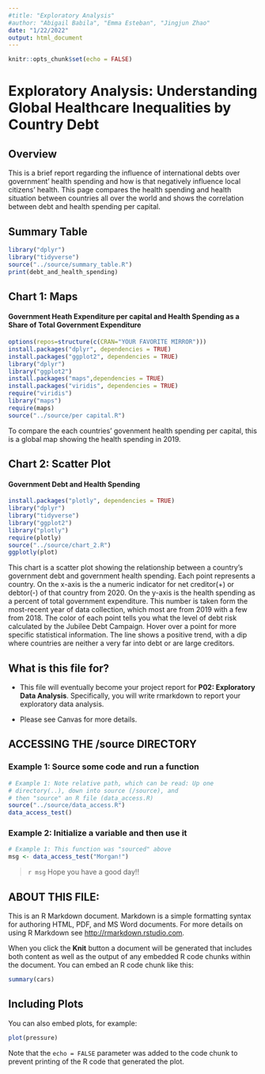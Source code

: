 ```yaml
---
#title: "Exploratory Analysis"
#author: "Abigail Babila", "Emma Esteban", "Jingjun Zhao"
date: "1/22/2022"
output: html_document
---
```


```r
knitr::opts_chunk$set(echo = FALSE)
```
# Exploratory Analysis: Understanding Global Healthcare Inequalities by Country Debt

## Overview
This is a brief report regarding the influence of international debts over government' health spending and how is that negatively influence local citizens' health. This page compares the health spending and health situation between countries all over the world and shows the correlation between debt and health spending per capital.

## Summary Table
```r
library("dplyr")
library("tidyverse")
source("../source/summary_table.R")
print(debt_and_health_spending)
```

## Chart 1: Maps

#### Government Heath Expenditure per capital and Health Spending as a Share of Total Government Expenditure
```r
options(repos=structure(c(CRAN="YOUR FAVORITE MIRROR")))
install.packages("dplyr", dependencies = TRUE)
install.packages("ggplot2", dependencies = TRUE)
library("dplyr")
library("ggplot2")
install.packages("maps",dependencies = TRUE)
install.packages("viridis", dependencies = TRUE)
require("viridis")
library("maps")
require(maps)
source("../source/per capital.R")
```
To compare the each countries' govenment health spending per capital, this is a global map showing the health spending in 2019.


## Chart 2: Scatter Plot

#### Government Debt and Health Spending
```r
install.packages("plotly", dependencies = TRUE)
library("dplyr")
library("tidyverse")
library("ggplot2")
library("plotly")
require(plotly)
source("../source/chart_2.R")
ggplotly(plot)
```
This chart is a scatter plot showing the relationship between a country's government debt and government health spending. Each point represents a country. On the x-axis is the a numeric indicator for net creditor(+) or debtor(-) of that country from 2020. On the y-axis is the health spending as a percent of total government expenditure. This number is taken form the most-recent year of data collection, which most are from 2019 with a few from 2018. The color of each point tells you what the level of debt risk calculated by the Jubilee Debt Campaign. Hover over a point for more specific statistical information. The line shows a positive trend, with a dip where countries are neither a very far into debt or are large creditors.







## What is this file for?

* This file will eventually become your project report for **P02: Exploratory Data Analysis**. Specifically, you will write rmarkdown to report your exploratory data analysis.

* Please see Canvas for more details.

## ACCESSING THE /source DIRECTORY
### Example 1: Source some code and run a function
```r
# Example 1: Note relative path, which can be read: Up one
# directory(..), down into source (/source), and 
# then "source" an R file (data_access.R)
source("../source/data_access.R")
data_access_test()
```

### Example 2: Initialize a variable and then use it
```r
# Example 1: This function was "sourced" above
msg <- data_access_test("Morgan!")
```

> `r msg` Hope you have a good day!! 

## ABOUT THIS FILE: 

This is an R Markdown document. Markdown is a simple formatting syntax for authoring HTML, PDF, and MS Word documents. For more details on using R Markdown see <http://rmarkdown.rstudio.com>.

When you click the **Knit** button a document will be generated that includes both content as well as the output of any embedded R code chunks within the document. You can embed an R code chunk like this:

```r
summary(cars)
```

## Including Plots

You can also embed plots, for example:

```r
plot(pressure)
```

Note that the `echo = FALSE` parameter was added to the code chunk to prevent printing of the R code that generated the plot.
